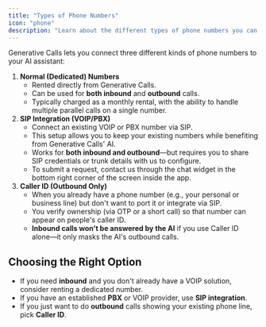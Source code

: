 ```yaml
---
title: "Types of Phone Numbers"
icon: "phone"
description: "Learn about the different types of phone numbers you can use with Generative Calls: dedicated numbers, SIP integration, and Caller ID"
---
```


Generative Calls lets you connect three different kinds of phone numbers to your AI assistant:

1. **Normal (Dedicated) Numbers**
   - Rented directly from Generative Calls.
   - Can be used for **both inbound** and **outbound** calls.
   - Typically charged as a monthly rental, with the ability to handle multiple parallel calls on a single number.
2. **SIP Integration (VOIP/PBX)**
   - Connect an existing VOIP or PBX number via SIP.
   - This setup allows you to keep your existing numbers while benefiting from Generative Calls' AI.
   - Works for **both inbound and outbound**—but requires you to share SIP credentials or trunk details with us to configure.
   - To submit a request, contact us through the chat widget in the bottom right corner of the screen inside the app.
3. **Caller ID (Outbound Only)**
   - When you already have a phone number (e.g., your personal or business line) but don't want to port it or integrate via SIP.
   - You verify ownership (via OTP or a short call) so that number can appear on people's caller ID.
   - **Inbound calls won't be answered by the AI** if you use Caller ID alone—it only masks the AI's outbound calls.

## Choosing the Right Option

- If you need **inbound** and you don't already have a VOIP solution, consider renting a dedicated number.
- If you have an established **PBX** or VOIP provider, use **SIP integration**.
- If you just want to do **outbound** calls showing your existing phone line, pick **Caller ID**.